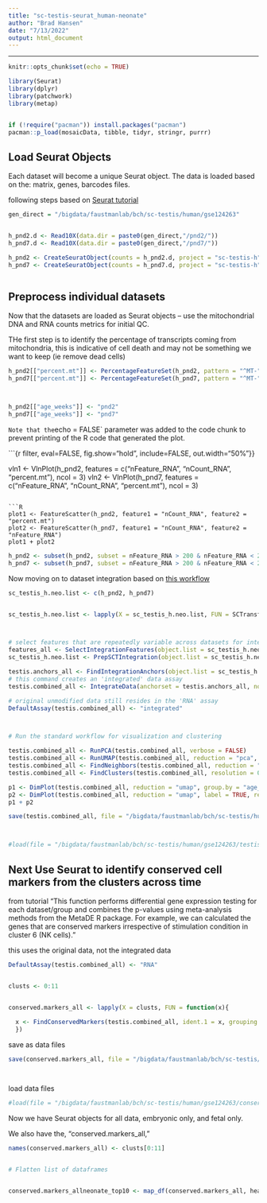 ```yaml
---
title: "sc-testis-seurat_human-neonate"
author: "Brad Hansen"
date: "7/13/2022"
output: html_document
---
```

---

```r
knitr::opts_chunk$set(echo = TRUE)
```

```r

library(Seurat)
library(dplyr)
library(patchwork)
library(metap)


if (!require("pacman")) install.packages("pacman")
pacman::p_load(mosaicData, tibble, tidyr, stringr, purrr)


```

## Load Seurat Objects

Each dataset will become a unique Seurat object. The data is loaded based on the: matrix, genes, barcodes files.

following steps based on [Seurat tutorial](https://satijalab.org/seurat/articles/pbmc3k_tutorial.html)


```r

gen_direct = "/bigdata/faustmanlab/bch/sc-testis/human/gse124263"


h_pnd2.d <- Read10X(data.dir = paste0(gen_direct,"/pnd2/"))
h_pnd7.d <- Read10X(data.dir = paste0(gen_direct,"/pnd7/"))


```


```r

h_pnd2 <- CreateSeuratObject(counts = h_pnd2.d, project = "sc-testis-h", min.cells = 3, min.features = 200)
h_pnd7 <- CreateSeuratObject(counts = h_pnd7.d, project = "sc-testis-h", min.cells = 3, min.features = 200)



```

## Preprocess individual datasets

Now that the datasets are loaded as Seurat objects -- use the mitochondrial DNA and RNA counts metrics for initial QC.


THe first step is to identify the percentage of transcripts coming from mitochondria, this is indicative of cell death and may not be something we want to keep (ie remove dead cells)

```r

h_pnd2[["percent.mt"]] <- PercentageFeatureSet(h_pnd2, pattern = "^MT-")
h_pnd7[["percent.mt"]] <- PercentageFeatureSet(h_pnd7, pattern = "^MT-")



h_pnd2[["age_weeks"]] <- "pnd2"
h_pnd7[["age_weeks"]] <- "pnd7"

```

`Note that the `echo = FALSE` parameter was added to the code chunk to prevent printing of the R code that generated the plot.

```{r filter, eval=FALSE, fig.show="hold", include=FALSE, out.width="50%"}}

vln1 <- VlnPlot(h_pnd2, features = c("nFeature_RNA", "nCount_RNA", "percent.mt"), ncol = 3)
vln2 <- VlnPlot(h_pnd7, features = c("nFeature_RNA", "nCount_RNA", "percent.mt"), ncol = 3)


```

```R

plot1 <- FeatureScatter(h_pnd2, feature1 = "nCount_RNA", feature2 = "percent.mt")
plot2 <- FeatureScatter(h_pnd7, feature1 = "nCount_RNA", feature2 = "nFeature_RNA")
plot1 + plot2

```
```r

h_pnd2 <- subset(h_pnd2, subset = nFeature_RNA > 200 & nFeature_RNA < 2500 & percent.mt < 5)
h_pnd7 <- subset(h_pnd7, subset = nFeature_RNA > 200 & nFeature_RNA < 2500 & percent.mt < 5)


```


Now moving on to dataset integration based on [this workflow](https://satijalab.org/seurat/articles/integration_introduction.html)

```r

sc_testis_h.neo.list <- c(h_pnd2, h_pnd7)


sc_testis_h.neo.list <- lapply(X = sc_testis_h.neo.list, FUN = SCTransform)



# select features that are repeatedly variable across datasets for integration
features_all <- SelectIntegrationFeatures(object.list = sc_testis_h.neo.list, nfeatures = 3000)
sc_testis_h.neo.list <- PrepSCTIntegration(object.list = sc_testis_h.neo.list, anchor.features = features_all)

```

```r

testis.anchors_all <- FindIntegrationAnchors(object.list = sc_testis_h.neo.list, normalization.method = "SCT", anchor.features = features_all)
# this command creates an 'integrated' data assay
testis.combined_all <- IntegrateData(anchorset = testis.anchors_all, normalization.method = "SCT")

```

```r

# original unmodified data still resides in the 'RNA' assay
DefaultAssay(testis.combined_all) <- "integrated"



# Run the standard workflow for visualization and clustering

testis.combined_all <- RunPCA(testis.combined_all, verbose = FALSE)
testis.combined_all <- RunUMAP(testis.combined_all, reduction = "pca", dims = 1:30)
testis.combined_all <- FindNeighbors(testis.combined_all, reduction = "pca", dims = 1:30)
testis.combined_all <- FindClusters(testis.combined_all, resolution = 0.5)

```


```r

p1 <- DimPlot(testis.combined_all, reduction = "umap", group.by = "age_weeks")
p2 <- DimPlot(testis.combined_all, reduction = "umap", label = TRUE, repel = TRUE)
p1 + p2

```



```r

save(testis.combined_all, file = "/bigdata/faustmanlab/bch/sc-testis/human/gse124263/testis.pnd2pnd7_comb.RData")



#load(file = "/bigdata/faustmanlab/bch/sc-testis/human/gse124263/testis.pnd2pnd7_comb.RData")
```
## Next Use Seurat to identify conserved cell markers from the clusters across time

from tutorial "This function performs differential gene expression testing for each dataset/group and combines the p-values using meta-analysis methods from the MetaDE R package. For example, we can calculated the genes that are conserved markers irrespective of stimulation condition in cluster 6 (NK cells)."

this uses the original data, not the integrated data

```r

DefaultAssay(testis.combined_all) <- "RNA"


clusts <- 0:11


conserved.markers_all <- lapply(X = clusts, FUN = function(x){
  
  x <- FindConservedMarkers(testis.combined_all, ident.1 = x, grouping.var = "age_weeks", verbose = TRUE)
  })


```

save as data files

```r

save(conserved.markers_all, file = "/bigdata/faustmanlab/bch/sc-testis/human/gse124263/conserved.markers_neonate_all.RData")




```


load data files

```r

#load(file = "/bigdata/faustmanlab/bch/sc-testis/human/gse124263/conserved.markers_neonate_all.RData")


```


Now we have Seurat objects for all data, embryonic only, and fetal only.

We also have the, "conserved.markers_all," 


```r

names(conserved.markers_all) <- clusts[0:11]


# Flatten list of dataframes


conserved.markers_allneonate_top10 <- map_df(conserved.markers_all, head, 10, .id = 'cluster')


```
